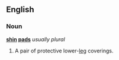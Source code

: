 ==English==

===Noun===
'''[[shin]] [[pad]]s'''  ''usually plural''

# {{plural of|[[shin pad]]}}  A pair of protective lower-[[leg]] coverings.
